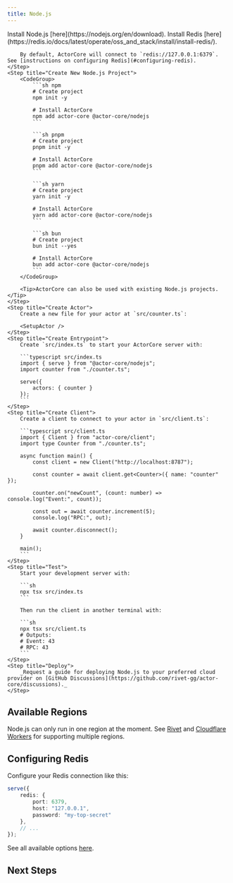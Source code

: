 ```yaml
---
title: Node.js
---
```



<MvpWarning />

<Steps>
	<Step title="Install Node.js">
		Install Node.js [here](https://nodejs.org/en/download).
	</Step>
	<Step title="Install & Configure Redis">
		Install Redis [here](https://redis.io/docs/latest/operate/oss_and_stack/install/install-redis/).

		By default, ActorCore will connect to `redis://127.0.0.1:6379`. See [instructions on configuring Redis](#configuring-redis).
	</Step>
	<Step title="Create New Node.js Project">
		<CodeGroup>
			```sh npm
			# Create project
			npm init -y

			# Install ActorCore
			npm add actor-core @actor-core/nodejs
			```

			```sh pnpm
			# Create project
			pnpm init -y

			# Install ActorCore
			pnpm add actor-core @actor-core/nodejs
			```

			```sh yarn
			# Create project
			yarn init -y

			# Install ActorCore
			yarn add actor-core @actor-core/nodejs
			```

			```sh bun
			# Create project
			bun init --yes

			# Install ActorCore
			bun add actor-core @actor-core/nodejs
			```
		</CodeGroup>

		<Tip>ActorCore can also be used with existing Node.js projects.</Tip>
	</Step>
	<Step title="Create Actor">
		Create a new file for your actor at `src/counter.ts`:

		<SetupActor />
	</Step>
	<Step title="Create Entrypoint">
		Create `src/index.ts` to start your ActorCore server with:

		```typescript src/index.ts
		import { serve } from "@actor-core/nodejs";
		import counter from "./counter.ts";

		serve({
			actors: { counter }
		});
		```
	</Step>
	<Step title="Create Client">
		Create a client to connect to your actor in `src/client.ts`:

		```typescript src/client.ts
		import { Client } from "actor-core/client";
		import type Counter from "./counter.ts";

		async function main() {
			const client = new Client("http://localhost:8787");

			const counter = await client.get<Counter>({ name: "counter" });

			counter.on("newCount", (count: number) => console.log("Event:", count));

			const out = await counter.increment(5);
			console.log("RPC:", out);

			await counter.disconnect();
		}

		main();
		```
	</Step>
	<Step title="Test">
		Start your development server with:

		```sh
		npx tsx src/index.ts
		```

		Then run the client in another terminal with:

		```sh
		npx tsx src/client.ts
		# Outputs:
		# Event: 43
		# RPC: 43
		```
	</Step>
	<Step title="Deploy">
		_Request a guide for deploying Node.js to your preferred cloud provider on [GitHub Discussions](https://github.com/rivet-gg/actor-core/discussions)._
	</Step>
</Steps>

## Available Regions

Node.js can only run in one region at the moment. See [Rivet](https://rivet.gg/docs/setup) and [Cloudflare Workers](/platforms/cloudflare-workers) for supporting multiple regions.

## Configuring Redis

Configure your Redis connection like this:

```typescript
serve({
	redis: {
		port: 6379,
		host: "127.0.0.1",
		password: "my-top-secret"
	},
	// ...
});
```

See all available options [here](https://redis.github.io/ioredis/index.html#RedisOptions).

## Next Steps

<SetupNextSteps />
